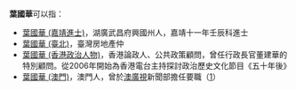 '''葉國華'''可以指：
* [[葉國華_(嘉靖進士)|葉國華 (嘉靖進士)]]，湖廣武昌府興國州人，嘉靖十一年壬辰科進士
* [[葉國華_(臺北)|葉國華 (臺北)]]，臺灣房地產仲
* [[葉國華_(香港政治人物)|葉國華 (香港政治人物)]]，香港論政人、公共政策顧問，曾任行政長官董建華的特別顧問。從2006年開始為香港電台主持探討政治歷史文化節目《五十年後》
* [[葉國華_(澳門)|葉國華 (澳門)]]，澳門人，曾於[[澳廣視|澳廣視]]新聞部擔任要職（[https://sulusou.wordpress.com/2014/02/21/%E6%96%B0%E8%81%9E%E8%87%AA%E7%94%B1%E5%BD%8C%E7%95%99%E4%B9%8B%E9%9A%9B/]）
{{Disambig|G|cat=三字葉姓人名消歧義}}